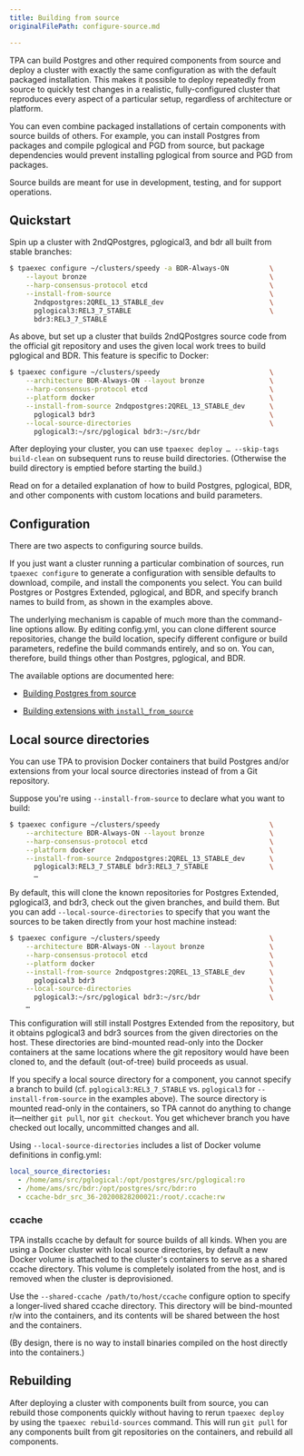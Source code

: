 ```yaml
---
title: Building from source
originalFilePath: configure-source.md

---
```


TPA can build Postgres and other required components from source and
deploy a cluster with exactly the same configuration as with the default
packaged installation. This makes it possible to deploy repeatedly from
source to quickly test changes in a realistic, fully-configured cluster
that reproduces every aspect of a particular setup, regardless of
architecture or platform.

You can even combine packaged installations of certain components with
source builds of others. For example, you can install Postgres from
packages and compile pglogical and PGD from source, but package
dependencies would prevent installing pglogical from source and PGD from
packages.

Source builds are meant for use in development, testing, and for support
operations.

## Quickstart

Spin up a cluster with 2ndQPostgres, pglogical3, and bdr all built from
stable branches:

```bash
$ tpaexec configure ~/clusters/speedy -a BDR-Always-ON          \
    --layout bronze                                             \
    --harp-consensus-protocol etcd                              \
    --install-from-source                                       \
      2ndqpostgres:2QREL_13_STABLE_dev                          \
      pglogical3:REL3_7_STABLE                                  \
      bdr3:REL3_7_STABLE
```

As above, but set up a cluster that builds 2ndQPostgres source code from
the official git repository and uses the given local work trees to build
pglogical and BDR. This feature is specific to Docker:

```bash
$ tpaexec configure ~/clusters/speedy                           \
    --architecture BDR-Always-ON --layout bronze                \
    --harp-consensus-protocol etcd                              \
    --platform docker                                           \
    --install-from-source 2ndqpostgres:2QREL_13_STABLE_dev      \
      pglogical3 bdr3                                           \
    --local-source-directories                                  \
      pglogical3:~/src/pglogical bdr3:~/src/bdr
```

After deploying your cluster, you can use
`tpaexec deploy … --skip-tags build-clean` on subsequent runs to
reuse build directories. (Otherwise the build directory is emptied
before starting the build.)

Read on for a detailed explanation of how to build Postgres, pglogical,
BDR, and other components with custom locations and build parameters.

## Configuration

There are two aspects to configuring source builds.

If you just want a cluster running a particular combination of sources,
run `tpaexec configure` to generate a configuration with sensible
defaults to download, compile, and install the components you select.
You can build Postgres or Postgres Extended, pglogical, and BDR, and specify
branch names to build from, as shown in the examples above.

The underlying mechanism is capable of much more than the command-line
options allow. By editing config.yml, you can clone different source
repositories, change the build location, specify different configure or
build parameters, redefine the build commands entirely, and so on. You
can, therefore, build things other than Postgres, pglogical, and BDR.

The available options are documented here:

-   [Building Postgres from source](reference/postgres_installation_method_src/)

-   [Building extensions with `install_from_source`](reference/install_from_source/)

## Local source directories

You can use TPA to provision Docker containers that build Postgres
and/or extensions from your local source directories instead of from a
Git repository.

Suppose you're using `--install-from-source` to declare what you want
to build:

```bash
$ tpaexec configure ~/clusters/speedy                           \
    --architecture BDR-Always-ON --layout bronze                \
    --harp-consensus-protocol etcd                              \
    --platform docker                                           \
    --install-from-source 2ndqpostgres:2QREL_13_STABLE_dev      \
      pglogical3:REL3_7_STABLE bdr3:REL3_7_STABLE               \
      …
```

By default, this will clone the known repositories for Postgres Extended,
pglogical3, and bdr3, check out the given branches, and build them. But
you can add `--local-source-directories` to specify that you want the
sources to be taken directly from your host machine instead:

```bash
$ tpaexec configure ~/clusters/speedy                           \
    --architecture BDR-Always-ON --layout bronze                \
    --harp-consensus-protocol etcd                              \
    --platform docker                                           \
    --install-from-source 2ndqpostgres:2QREL_13_STABLE_dev      \
      pglogical3 bdr3                                           \
    --local-source-directories                                  \
      pglogical3:~/src/pglogical bdr3:~/src/bdr                 \
    …
```

This configuration will still install Postgres Extended from the repository,
but it obtains pglogical3 and bdr3 sources from the given directories on
the host. These directories are bind-mounted read-only into the Docker
containers at the same locations where the git repository would have
been cloned to, and the default (out-of-tree) build proceeds as usual.

If you specify a local source directory for a component, you cannot
specify a branch to build (cf. `pglogical3:REL3_7_STABLE` vs.
`pglogical3` for `--install-from-source` in the examples above). The
source directory is mounted read-only in the containers, so TPA
cannot do anything to change it—neither `git pull`, nor
`git checkout`. You get whichever branch you have checked out locally,
uncommitted changes and all.

Using `--local-source-directories` includes a list of Docker volume
definitions in config.yml:

```yaml
local_source_directories:
  - /home/ams/src/pglogical:/opt/postgres/src/pglogical:ro
  - /home/ams/src/bdr:/opt/postgres/src/bdr:ro
  - ccache-bdr_src_36-20200828200021:/root/.ccache:rw
```

### ccache

TPA installs ccache by default for source builds of all kinds. When
you are using a Docker cluster with local source directories, by default
a new Docker volume is attached to the cluster's containers to serve as
a shared ccache directory. This volume is completely isolated from the
host, and is removed when the cluster is deprovisioned.

Use the `--shared-ccache /path/to/host/ccache` configure option to
specify a longer-lived shared ccache directory. This directory will be
bind-mounted r/w into the containers, and its contents will be shared
between the host and the containers.

(By design, there is no way to install binaries compiled on the host
directly into the containers.)

## Rebuilding

After deploying a cluster with components built from source, you can
rebuild those components quickly without having to rerun `tpaexec
deploy` by using the `tpaexec rebuild-sources` command. This will run
`git pull` for any components built from git repositories on the
containers, and rebuild all components.
